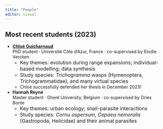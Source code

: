 ```yaml
---
title: "People"
editor: visual
---
```


## Most recent students (2023)

-   [**Chloé Guicharnaud**](https://scholar.google.com/citations?user=O9F6iy4AAAAJ)\
    PhD student · Université Côte d'Azur, France · co-supervised by Elodie Vercken\
    <font size=-0.5>
    -   Key themes: evolution during range expansions; individual-based modelling; data synthesis\
    -   Study species: *Trichogramma* wasps (Hymenoptera, Trichogrammatidae), and many virtual species </font>
    -   Chloé successfully defended her thesis in December 2023!
-   **Hannah Reyné**\
    Master student · Ghent University, Belgium · co-supervised by Dries Bonte\
    <font size=-0.5>
    -   Key themes: urban ecology; snail-parasite interactions\
    -   Study species: *Cornu aspersum*, *Cepaea nemoralis* (Gastropoda, Helicidae) and their animal parasites </font>
